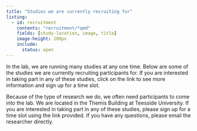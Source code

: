 ```yaml
---
title: "Studies we are currently recruiting for"
listing:
  - id: recruitment
    contents: "recruitment/*qmd"
    fields: [study-location, image, title]
    image-height: 100px
    include:
      status: open
---
```


In the lab, we are running many studies at any one time. Below are some of the studies we are currently recruiting participants for. If you are interested in taking part in any of these studies, click on the link to see more information and sign up for a time slot.

Because of the type of research we do, we often need participants to come into the lab. We are located in the Themis Building at Teesside University. If you are interested in taking part in any of these studies, please sign up for a time slot using the link provided. If you have any questions, please email the researcher directly.

:::{#recruitment}
:::
